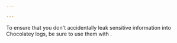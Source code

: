 ---

---

<Callout type="warning">
    To ensure that you don't accidentally leak sensitive information into Chocolatey logs, be sure to use them with <Xref title="commands or parameters that are hidden from the logs" value="sensitive-inputs" />.
</Callout>
